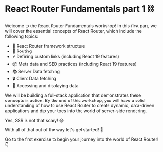 # React Router Fundamentals part 1 ⛓️

Welcome to the React Router Fundamentals workshop!
In this first part, we will cover the essential concepts of React Router, which
include the following topics:

- 📖 React Router framework structure
- 🔄 Routing
- ⚡️ Defining custom links (including React 19 features)
- 📦 Meta data and SEO practices (including React 19 features)
- 📚 Server Data fetching
- 🔒 Client Data fetching
- 🎉 Accessing and displaying data

We will be building a full-stack application that demonstrates these concepts in action.
By the end of this workshop, you will have a solid understanding of how to use React Router
to create dynamic, data-driven applications and dip your toes into the world of server-side rendering.

Yes, SSR is not that scary! 😄

With all of that out of the way let's get started! 🚀

Go to the first exercise to begin your journey into the world of React Router! 👇
